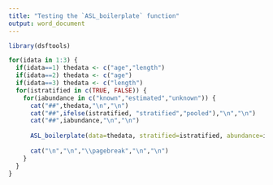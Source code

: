 ```yaml
---
title: "Testing the `ASL_boilerplate` function"
output: word_document
---
```


```r
library(dsftools)

for(idata in 1:3) {
  if(idata==1) thedata <- c("age","length")
  if(idata==2) thedata <- c("age")
  if(idata==3) thedata <- c("length")
  for(istratified in c(TRUE, FALSE)) {
    for(iabundance in c("known","estimated","unknown")) {
      cat("##",thedata,"\n","\n")
      cat("##",ifelse(istratified, "stratified","pooled"),"\n","\n")
      cat("##",iabundance,"\n","\n")
      
      ASL_boilerplate(data=thedata, stratified=istratified, abundance=iabundance)
      
      cat("\n","\n","\\pagebreak","\n","\n")
    }
  }
}

```
